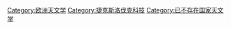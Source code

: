 [[Category:欧洲天文学|Category:欧洲天文学]]
[[Category:捷克斯洛伐克科技|Category:捷克斯洛伐克科技]]
[[Category:已不存在国家天文学|Category:已不存在国家天文学]]